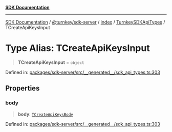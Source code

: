 [**SDK Documentation**](../../../../../../README.mdx)

***

[SDK Documentation](../../../../../../packages.mdx) / [@turnkey/sdk-server](../../../../README.mdx) / [index](../../../README.mdx) / [TurnkeySDKApiTypes](../README.mdx) / TCreateApiKeysInput

# Type Alias: TCreateApiKeysInput

> **TCreateApiKeysInput** = `object`

Defined in: [packages/sdk-server/src/\_\_generated\_\_/sdk\_api\_types.ts:303](https://github.com/tkhq/sdk/blob/3a88af7d1d927c6022706911d6af0f92f1440e00/packages/sdk-server/src/__generated__/sdk_api_types.ts#L303)

## Properties

### body

> **body**: [`TCreateApiKeysBody`](TCreateApiKeysBody.mdx)

Defined in: [packages/sdk-server/src/\_\_generated\_\_/sdk\_api\_types.ts:303](https://github.com/tkhq/sdk/blob/3a88af7d1d927c6022706911d6af0f92f1440e00/packages/sdk-server/src/__generated__/sdk_api_types.ts#L303)
